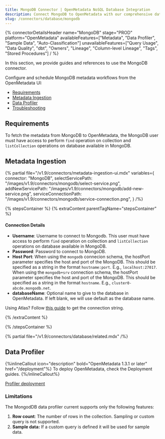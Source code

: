 ```yaml
---
title: MongoDB Connector | OpenMetadata NoSQL Database Integration
description: Connect MongoDB to OpenMetadata with our comprehensive database connector guide. Step-by-step setup, configuration, and metadata extraction for seamless integration.
slug: /connectors/database/mongodb
---
```







{% connectorDetailsHeader
name="MongoDB"
stage="PROD"
platform="OpenMetadata"
availableFeatures=["Metadata", "Data Profiler", "Sample Data", "Auto-Classification"]
unavailableFeatures=["Query Usage", "Data Quality", "dbt", "Owners", "Lineage", "Column-level Lineage", "Tags", "Stored Procedures"]
/ %}


In this section, we provide guides and references to use the MongoDB connector.

Configure and schedule MongoDB metadata workflows from the OpenMetadata UI:

- [Requirements](#requirements)
- [Metadata Ingestion](#metadata-ingestion)
- [Data Profiler](#data-profiler)
- [Troubleshooting](/connectors/database/mongodb/troubleshooting)

<IngestionModeTiles yamlPath="/snippets/connectors/database/mongodb/yaml" />

## Requirements

To fetch the metadata from MongoDB to OpenMetadata, the MongoDB user must have access to perform `find` operation on collection and `listCollection` operations on database available in MongoDB.

## Metadata Ingestion

{% partial 
  file="/v1.9/connectors/metadata-ingestion-ui.mdx" 
  variables={
    connector: "MongoDB", 
    selectServicePath: "/images/v1.9/connectors/mongodb/select-service.png",
    addNewServicePath: "/images/v1.9/connectors/mongodb/add-new-service.png",
    serviceConnectionPath: "/images/v1.9/connectors/mongodb/service-connection.png",
} 
/%}

{% stepsContainer %}
{% extraContent parentTagName="stepsContainer" %}

#### Connection Details

- **Username**: Username to connect to Mongodb. This user must have access to perform `find` operation on collection and `listCollection` operations on database available in MongoDB.
- **Password**: Password to connect to MongoDB.
- **Host Port**: When using the `mongodb` connecion schema, the hostPort parameter specifies the host and port of the MongoDB. This should be specified as a string in the format `hostname:port`. E.g., `localhost:27017`. When using the `mongodb+srv` connection schema, the hostPort parameter specifies the host and port of the MongoDB. This should be specified as a string in the format `hostname`. E.g., `cluster0-abcde.mongodb.net`.
- **databaseName**: Optional name to give to the database in OpenMetadata. If left blank, we will use default as the database name.

Using Atlas? Follow [this guide](https://www.mongodb.com/docs/guides/atlas/connection-string/) to get the connection string.

<AdvancedConfiguration />

{% /extraContent %}

<TestConnection />

<ConfigureIngestion />

<IngestionScheduleAndDeploy />

{% /stepsContainer %}

{% partial file="/v1.9/connectors/database/related.mdx" /%}

## Data Profiler

{%inlineCallout icon="description" bold="OpenMetadata 1.3.1 or later" href="/deployment"%}
To deploy OpenMetadata, check the Deployment guides.
{%/inlineCallout%}

[Profiler deployment](/how-to-guides/data-quality-observability/profiler/workflow)

### Limitations

The MongodDB data profiler current supports only the following features:

1. **Row count**: The number of rows in the collection. Sampling or custom query is not supported.
2. **Sample data:** If a custom query is defined it will be used for sample data.
